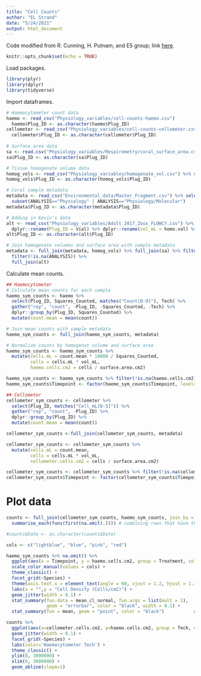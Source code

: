 ```yaml
---
title: "Cell Counts"
author: "EL Strand"
date: "5/24/2021"
output: html_document
---
```


Code modified from R. Cunning, H. Putnam, and E5 group; link [here](https://github.com/urol-e5/timeseries/blob/master/timepoint_1/scripts/Sym-Density.Rmd).

```r
knitr::opts_chunk$set(echo = TRUE)
```

Load packages.
```r
library(plyr)
library(dplyr)
library(tidyverse)
```

Import dataframes.
```r
# Haemocytometer count data
haemo <- read_csv("Physiology_variables/cell-counts-haemo.csv")
  haemo$Plug_ID <- as.character(haemo$Plug_ID)
cellometer <- read_csv("Physiology_variables/cell-counts-cellometer.csv")
  cellometer$Plug_ID <- as.character(cellometer$Plug_ID)
  
# Surface area data
sa <- read.csv("Physiology_variables/Respirometry/coral_surface_area.csv") %>% dplyr::rename(Plug_ID = Sample_ID) %>% select(Plug_ID, surface.area.cm2)
sa$Plug_ID <- as.character(sa$Plug_ID)

# Tissue homogenate volume data
homog_vols <- read_csv("Physiology_variables/homogenate_vol.csv") %>% select(Species, Plug_ID, vol_mL)
homog_vols$Plug_ID <- as.character(homog_vols$Plug_ID)

# Coral sample metadata
metadata <- read_csv("Environmental_data/Master_Fragment.csv") %>% select(Species, Plug_ID, Tank, Treatment, Temperature, CO2, Timepoint, ANALYSIS, Sample.Date) %>%
  subset(ANALYSIS=="Physiology" | ANALYSIS=="Physiology/Molecular")
metadata$Plug_ID <- as.character(metadata$Plug_ID)

# Adding in Kevin's data
alt <- read_csv("Physiology_variables/Adult_2017_Zoox_FLOWCY.csv") %>% select(Vial, Species, homo.vol, Surface.Area) %>%
  dplyr::rename(Plug_ID = Vial) %>% dplyr::rename(vol_mL = homo.vol) %>% dplyr::rename(surface.area.cm2 = Surface.Area)
alt$Plug_ID <- as.character(alt$Plug_ID)

# Join homogenate volumes and surface area with sample metadata
metadata <- full_join(metadata, homog_vols) %>% full_join(sa) %>% filter(!is.na(vol_mL)) %>% 
  filter(!is.na(ANALYSIS)) %>%
  full_join(alt)
```

Calculate mean counts.
```r
## Haemocytometer 
# Calculate mean counts for each sample
haemo_sym_counts <- haemo %>%
  select(Plug_ID, Squares_Counted, matches("Count[0-9]"), Tech) %>%
  gather("rep", "count", -Plug_ID, -Squares_Counted, -Tech) %>%
  dplyr::group_by(Plug_ID, Squares_Counted) %>%
  mutate(count.mean = mean(count))

# Join mean counts with sample metadata
haemo_sym_counts <- full_join(haemo_sym_counts, metadata) 

# Normalize counts by homogenat volume and surface area
haemo_sym_counts <- haemo_sym_counts %>%
  mutate(cells.mL = count.mean * 10000 / Squares_Counted,
         cells = cells.mL * vol_mL,
         haemo.cells.cm2 = cells / surface.area.cm2)

haemo_sym_counts <- haemo_sym_counts %>% filter(!is.na(haemo.cells.cm2))
haemo_sym_counts$Timepoint <- factor(haemo_sym_counts$Timepoint, levels=c("Day 1","Day 2","1 week","2 week","4 week","6 week","8 week","12 week","16 week"))

## Cellometer
cellometer_sym_counts <- cellometer %>%
  select(Plug_ID, matches("Cell_mL[0-3]")) %>%
  gather("rep", "count", -Plug_ID) %>%
  dplyr::group_by(Plug_ID) %>%
  mutate(count.mean = mean(count))

cellometer_sym_counts <-full_join(cellometer_sym_counts, metadata)

cellometer_sym_counts <- cellometer_sym_counts %>%
  mutate(cells.mL = count.mean,
         cells = cells.mL * vol_mL,
         cellometer.cells.cm2 = cells / surface.area.cm2)

cellometer_sym_counts <- cellometer_sym_counts %>% filter(!is.na(cellometer.cells.cm2))
cellometer_sym_counts$Timepoint <- factor(cellometer_sym_counts$Timepoint, levels=c("Day 1","Day 2","1 week","2 week","4 week","6 week","8 week","12 week","16 week"))
```

# Plot data
```r
counts <- full_join(cellometer_sym_counts, haemo_sym_counts, join_by = "Plug_ID") %>% filter(!is.na(count.mean)) %>% select(-rep, -count, -count.mean, -cells.mL, -cells, -Squares_Counted) %>%
  summarise_each(funs(first(na.omit(.)))) # combining rows that have the same data (plug ids with cellometer and haemcy but originally on two different rows)

#counts$Date <- as.character(counts$Date)

cols <- c("lightblue", "blue", "pink", "red")

haemo_sym_counts %>% na.omit() %>%
  ggplot(aes(x = Timepoint, y = haemo.cells.cm2, group = Treatment, color = Treatment)) +
  scale_color_manual(values = cols) +
  theme_classic() + 
  facet_grid(~Species) + 
  theme(axis.text.x = element_text(angle = 60, vjust = 1.2, hjust = 1.3)) + #Set the text angle
  labs(x = "",y = "Cell Density (Cells/cm2)") +
  geom_jitter(width = 0.1) +  
  stat_summary(fun.data = mean_cl_normal, fun.args = list(mult = 1),    # Plot standard error
               geom = "errorbar", color = "black", width = 0.1) +
  stat_summary(fun = mean, geom = "point", color = "black")           # Plot mean

counts %>%
  ggplot(aes(x=cellometer.cells.cm2, y=haemo.cells.cm2, group = Tech, color = Tech)) + 
  geom_jitter(width = 0.1) + 
  facet_grid(~Species) +
  labs(color='Haemocytometer Tech') +
  theme_classic() + 
  ylim(0, 3000000) + 
  xlim(0, 3000000) +
  geom_abline(slope=1)
  
```

